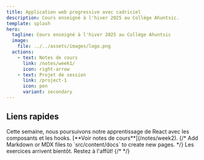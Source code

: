 ```yaml
---
title: Application web progressive avec cadriciel
description: Cours enseigné à l'hiver 2025 au Collège Ahuntsic.
template: splash
hero:
  tagline: Cours enseigné à l'hiver 2025 au Collège Ahuntsic
  image:
    file: ../../assets/images/logo.png
  actions:
    - text: Notes de cours
      link: /notes/week1/
      icon: right-arrow
    - text: Projet de session
      link: /project-1
      icon: pen
      variant: secondary
---
```



## Liens rapides

<CardGrid stagger>
	<Card title="Cours de la semaine" icon="document">
		Cette semaine, nous poursuivons notre apprentissage de React avec les composants et les hooks.  
		[**Voir notes de cours**](/notes/week2).
	</Card>
	{/* <Card title="Démonstrations" icon="laptop">
		Add Markdown or MDX files to `src/content/docs` to create new pages.
	</Card> */}
	<Card title="Quiz et exercices" icon="puzzle">
		Les exercices arrivent bientôt. Restez à l'affût!
	</Card>
	{/* <Card title="Notes de cours" icon="open-book">
	</Card> */}
</CardGrid>
